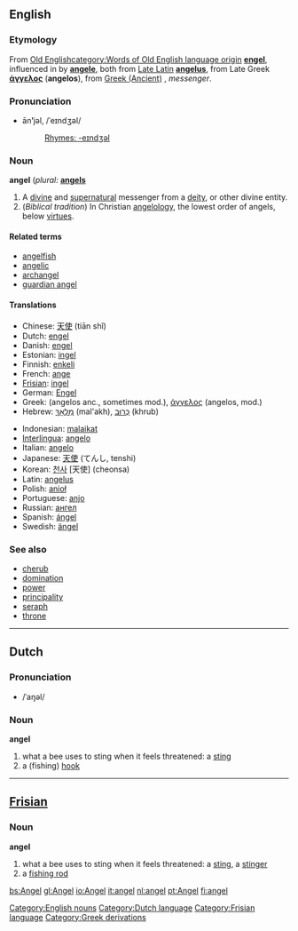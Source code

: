 {{see|Angel}}
==English==
[[Category:English nouns]]

===Etymology===
From [[w:Old English language|Old English]][[category:Words of Old English language origin]] '''[[engel]]''', influenced in {{enm}} by {{fro}} '''[[angele]]''', both from [[w:Vulgar Latin|Late Latin]] '''[[angelus]]''', from Late Greek '''[[άγγελος]]''' ('''angelos'''), from [[w:Ancient Greek language|Greek (Ancient)]]      <!-- Please note that this makes sense, so Greek (Modern) and Greek (Ancient) are listed both under 'G' -->, ''messenger''.

===Pronunciation===
*ān'''ʹ'''jəl, /ˈeɪndʒəl/
*:[[Rhymes:English:-eɪndʒəl|Rhymes: -eɪndʒəl]]

===Noun===
'''angel'''  (''plural:'' '''[[angels]]'''

#A [[divine]] and [[supernatural]] messenger from a [[deity]], or other divine entity.
#(''Biblical tradition'')  In Christian [[angelology]], the lowest order of angels, below [[virtue]]s.

====Related terms====
*[[angelfish]]
*[[angelic]]
*[[archangel]]
*[[guardian angel]]

====Translations====
{{Top}}
*Chinese: [[天使]] (tiān shǐ)
*Dutch: [[engel]] {{m}}
*Danish: [[engel]]
*Estonian: [[ingel]]
*Finnish: [[enkeli]]
*French: [[ange]] {{m}}
*[[Frisian]]: [[ingel]]
*German: [[Engel]] {{m}}
*Greek: (angelos anc., sometimes mod.), [[άγγελος]] {{m}} (angelos, mod.)
*Hebrew: [[מלאך|מַלְאָךְ]] {{m}} (mal'akh), [[כרוב|כְּרוּב]] {{m}} (khrub)
{{Mid}}
*Indonesian: [[malaikat]]
*[[Interlingua]]: [[angelo]]
*Italian: [[angelo]]
*Japanese: [[天使]] (てんし, tenshi)
*Korean: [[천사]] [天使] (cheonsa)
*Latin: [[angelus]] {{m}}
*Polish: [[anioł]] {{m}}
*Portuguese: [[anjo]] {{m}}
*Russian: [[ангел]]
*Spanish: [[ángel]] {{m}}
*Swedish: [[ängel]] {{c}}
{{Bottom}}

===See also===
*[[cherub]]
*[[domination]]
*[[power]]
*[[principality]]
*[[seraph]]
*[[throne]]

----
==Dutch==
[[Category:Dutch language]]
===Pronunciation===
*/ˈaŋəl/

===Noun===
'''angel''' {{m}}

# what a bee uses to sting when it feels threatened: a [[sting]]
# a (fishing) [[hook]]

----

==[[Frisian]]==
[[Category:Frisian language]]
===Noun===

'''angel'''

# what a bee uses to sting when it feels threatened: a [[sting]], a [[stinger]]
# a [[fishing rod]]

[[Category:Greek derivations]]

[[bs:Angel]]
[[gl:Angel]]
[[io:Angel]]
[[it:angel]]
[[nl:angel]]
[[pt:Angel]]
[[fi:angel]]
